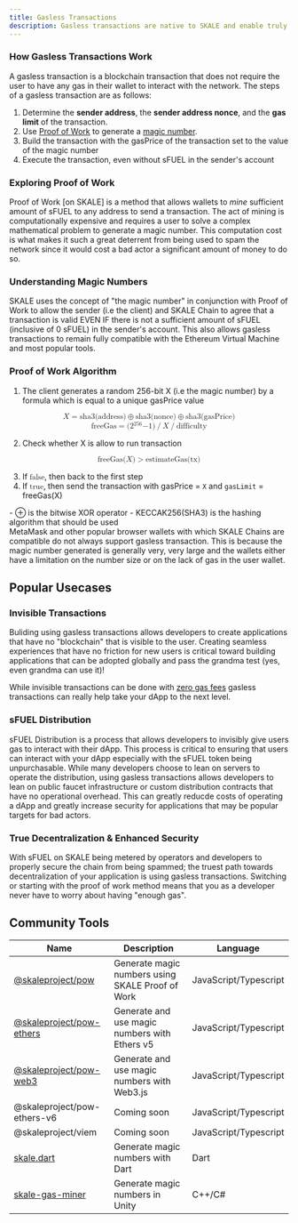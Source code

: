 ```yaml
---
title: Gasless Transactions
description: Gasless transactions are native to SKALE and enable truly invisible transactions
---
```



### How Gasless Transactions Work

A gasless transaction is a blockchain transaction that does not require the user to have any gas in their wallet to interact with the network.
The steps of a gasless transaction are as follows:

1. Determine the **sender address**, the **sender address nonce**, and the **gas limit** of the transaction.
2. Use [Proof of Work](#exploring-proof-of-work) to generate a [magic number](#understanding-magic-numbers).
3. Build the transaction with the gasPrice of the transaction set to the value of the magic number
4. Execute the transaction, even without sFUEL in the sender's account

### Exploring Proof of Work

Proof of Work [on SKALE] is a method that allows wallets to *mine* sufficient amount of sFUEL to any address to send a transaction.
The act of mining is computationally expensive and requires a user to solve a complex mathematical problem to generate a magic number.
This computation cost is what makes it such a great deterrent from being used to spam the network since it would cost a bad actor a significant amount of money to do so.

### Understanding Magic Numbers

SKALE uses the concept of "the magic number" in conjunction with Proof of Work to allow the sender (i.e the client) and SKALE Chain to agree that a transaction is valid
EVEN IF there is not a sufficient amount of sFUEL (inclusive of 0 sFUEL) in the sender's account. This also allows gasless transactions to remain fully compatible with the
Ethereum Virtual Machine and most popular tools.

### Proof of Work Algorithm

1. The client generates a random 256-bit X (i.e the magic number) by a formula which is equal to a unique gasPrice value

<math display="block">
  <mi>X</mi>
  <mo>=</mo>
  <mi>sha3</mi>
  <mo stretchy="false">(</mo>
  <mi>address</mi>
  <mo stretchy="false">)</mo>
  <mo>⊕</mo>
  <mi>sha3</mi>
  <mo stretchy="false">(</mo>
  <mi>nonce</mi>
  <mo stretchy="false">)</mo>
  <mo>⊕</mo>
  <mi>sha3</mi>
  <mo stretchy="false">(</mo>
  <mi>gasPrice</mi>
  <mo stretchy="false">)</mo>
</math>

<math xmlns="http://www.w3.org/1998/Math/MathML" display="block">
  <mi>freeGas</mi>
  <mo>=</mo>
  <mrow>
    <mo stretchy="false">(</mo>
    <mn>2</mn>
    <msup>
      <mn></mn>
      <mn>256</mn>
    </msup>
    <mn>−1</mn>
    <mo stretchy="false">)</mo>
    <mo>/</mo>
    <mi>X</mi>
    <mo>/</mo>
    <mi>difficulty</mi>
  </mrow>
</math>


2. Check whether X is allow to run transaction

<math display="block">
  <mi>freeGas</mi>
  <mo stretchy="false">(</mo>
  <mi>X</mi>
  <mo stretchy="false">)</mo>
  <mo>&gt;</mo>
  <mi>estimateGas</mi>
  <mo stretchy="false">(</mo>
  <mi>tx</mi>
  <mo stretchy="false">)</mo>
</math>

3. If <math><mi>false</mi></math>, then back to the first step
4. If <math><mi>true</mi></math>, then send the transaction with gasPrice = `X` and `gasLimit` = freeGas(X)

<Aside type="note">
- ⊕ is the bitwise XOR operator
- KECCAK256(SHA3) is the hashing algorithm that should be used
</Aside>

<Aside type="caution">
MetaMask and other popular browser wallets with which SKALE Chains are compatible do not always support gasless transaction. This is
because the magic number generated is generally very, very large and the wallets either have a limitation on the number size or on the lack of gas in the user wallet.
</Aside>

## Popular Usecases

### Invisible Transactions
Buliding using gasless transactions allows developers to create applications that have no "blockchain" that is visible to the user.
Creating seamless experiences that have no friction for new users is critical toward building applications that can be adopted globally and pass
the grandma test (yes, even grandma can use it)!

While invisible transactions can be done with [zero gas fees](/building-applications/zero-gas-fees) gasless transactions can really help take your dApp to the next level.

### sFUEL Distribution
sFUEL Distribution is a process that allows developers to invisibly give users gas to interact with their dApp.
This process is critical to ensuring that users can interact with your dApp especially with the sFUEL token being unpurchasable.
While many developers choose to lean on servers to operate the distribution, using gasless transactions allows developers to lean on public faucet infrastructure or custom
distribution contracts that have no operational overhead. This can greatly reducde costs of operating a dApp and greatly increase security for applications that may be popular targets
for bad actors.

### True Decentralization &amp; Enhanced Security
With sFUEL on SKALE being metered by operators and developers to properly secure the chain from being spammed; the truest path towards decentralization of your application
is using gasless transactions. Switching or starting with the proof of work method means that you as a developer never have to worry about having "enough gas".

## Community Tools

| Name | Description | Language |
| ---- | ----------- | -------- |
| [@skaleproject/pow](https://www.npmjs.com/package/@skaleproject/pow) | Generate magic numbers using SKALE Proof of Work | JavaScript/Typescript |
| [@skaleproject/pow-ethers](https://www.npmjs.com/package/@skaleproject/pow-ethers) | Generate and use magic numbers with Ethers v5 | JavaScript/Typescript |
| [@skaleproject/pow-web3](https://www.npmjs.com/package/@skaleproject/pow-web3) | Generate and use magic numbers with Web3.js | JavaScript/Typescript |
| @skaleproject/pow-ethers-v6 | Coming soon | JavaScript/Typescript |
| @skaleproject/viem | Coming soon | JavaScript/Typescript |
| [skale.dart](https://pub.dev/packages/skale) | Generate magic numbers with Dart | Dart |
| [skale-gas-miner](https://github.com/cryptopia-com/skale-gas-miner) | Generate magic numbers in Unity | C++/C# |